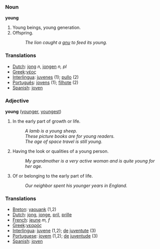 ===Noun ===
'''young'''

#Young beings, young generation.
#Offspring.
#:''The lion caught a [[gnu]] to feed its young.'' 

=== Translations ===
*[[Dutch]]: [[jong]] ''n'', [[jongen]] ''n, pl''
*[[Greek]]:[[νέος]]
*[[Interlingua]]: [[juvene]]s (1); [[pullo]] (2)
*[[Português]]: [[jovem|jovens]] (1); [[filhote]] (2)
*[[Spanish]]: [[joven]]

=== Adjective ===
'''young''' ([[younger]], [[youngest]])

#In the early part of growth or life. 
#:''A lamb is a young sheep.'' 
#:''These picture books are for young readers.'' 
#:''The age of space travel is still young.'' 
#Having the look or qualities of a young person. 
#:''My grandmother is a very active woman and is quite young for her age.'' 
#Of or belonging to the early part of life. 
#:''Our neighbor spent his younger years in England.'' 

=== Translations ===
*[[Breton]]: [[yaouank]] (1,2)
*[[Dutch]]: [[jong]], [[jonge]], [[pril]], [[prille]]
*[[French]]: [[jeune]] ''m, f''
*[[Greek]]:[[νεαρός]]
*[[Interlingua]]: [[juvene]] (1,2); [[de]] [[juventute]] (3)
*[[Portuguese]]: [[jovem]] (1,2); [[de]] [[juventude]] (3)
*[[Spanish]]: [[joven]]